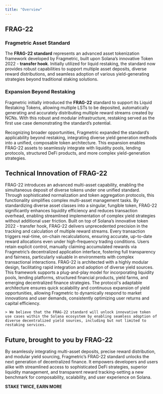 ```yaml
---
title: "Overview"
---
```


## FRAG-22

### Fragmetric Asset Standard

The **FRAG-22 standard** represents an advanced asset tokenization framework developed by Fragmetric, built upon Solana’s innovative Token 2022 - **transfer hook**. Initially utilized for liquid restaking, the standard now provides robust capabilities to support multiple asset deposits, diverse reward distributions, and seamless adoption of various yield-generating strategies beyond traditional staking solutions.

### **Expansion Beyond Restaking**

Fragmetric initially introduced the **FRAG-22** standard to support its Liquid Restaking Tokens, allowing multiple LSTs to be deposited, automatically generating and accurately distributing multiple reward streams created by NCNs. With this robust and modular infrastructure, restaking served as the first use case demonstrating the standard’s potential.

Recognizing broader opportunities, Fragmetric expanded the standard’s applicability beyond restaking, integrating diverse yield generation methods into a unified, composable token architecture. This expansion enables FRAG-22 assets to seamlessly integrate with liquidity pools, lending protocols, structured DeFi products, and more complex yield-generation strategies.

## Technical Innovation of FRAG-22

<Steps>
  <Step title="Unified Multi-Asset Deposits" icon="coin-vertical" iconType="duotone" titleSize="p">
    FRAG-22 introduces an advanced multi-asset capability, enabling the simultaneous deposit of diverse tokens under one unified standard. Through sophisticated normalization and token aggregation protocols, this functionality simplifies complex multi-asset management tasks. By standardizing diverse asset classes into a singular, fungible token, FRAG-22 significantly enhances liquidity efficiency and reduces transaction overhead, enabling streamlined implementation of complex yield strategies without additional user friction.
  </Step>
  <Step title="Precision Real-Time Multi-Reward Distribution" icon="arrow-down-small-big" iconType="duotone" titleSize="p">
    Built on top of Solana’s innovative token 2022 - transfer hook, FRAG-22 delivers unprecedented precision in the tracking and calculation of multiple reward streams. Every transaction triggers real-time, on-chain recalculations, ensuring accurate, up-to-date reward allocations even under high-frequency trading conditions. Users retain explicit control, manually claiming accumulated rewards via Fragmetric’s decentralized application interface, fostering full transparency and fairness, particularly valuable in environments with complex transactional interactions.
  </Step>
  <Step title="Modular Yield Integration Framework" icon="link-horizontal" iconType="duotone" titleSize="p">
    FRAG-22 is architected with a highly modular design, facilitating rapid integration and adoption of diverse yield sources. This framework supports a plug-and-play model for incorporating liquidity pools, lending platforms, structured financial products, yield farms, and emerging decentralized finance strategies. The protocol's adaptable architecture ensures quick scalability and continuous expansion of yield opportunities, allowing Fragmetric to dynamically respond to market innovations and user demands, consistently optimizing user returns and capital efficiency.

    > We believe that the FRAG-22 standard will unlock innovative token use cases within the Solana ecosystem by enabling seamless adoption of diverse decentralized yield sources, including but not limited to restaking services.
  </Step>
</Steps>

## **Future, brought to you by FRAG-22**

By seamlessly integrating multi-asset deposits, precise reward distribution, and modular yield sourcing, Fragmetric’s FRAG-22 standard unlocks the next generation of decentralized finance. It empowers developers and users alike with streamlined access to sophisticated DeFi strategies, superior liquidity management, and transparent reward tracking-setting a new benchmark for composability, scalability, and user experience on Solana.

**STAKE TWICE, EARN MORE**